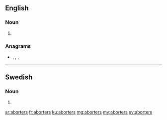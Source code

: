 ==English==

===Noun===
{{head|en|noun plural form}}

# {{plural of|aborter|lang=en}}

===Anagrams===
* {{l|en|arborets}}, {{l|en|bar-resto}}, {{l|en|bar/resto}}, {{l|en|taborers}}

----

==Swedish==

===Noun===
{{head|sv|noun form}}

# {{sv-noun-form-indef-gen-pl|abort}}

[[ar:aborters]]
[[fr:aborters]]
[[ku:aborters]]
[[mg:aborters]]
[[my:aborters]]
[[sv:aborters]]